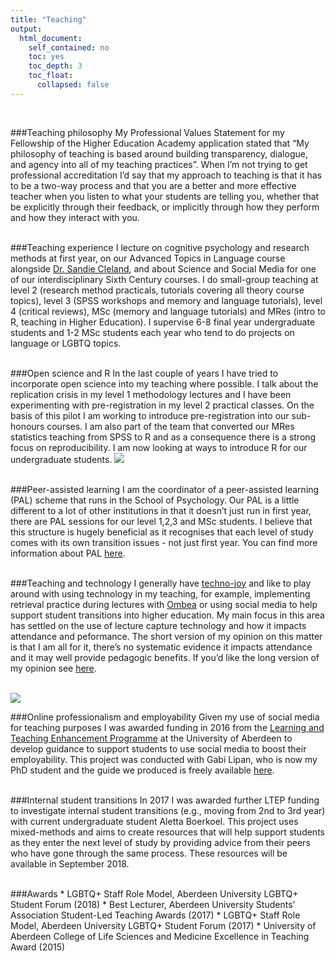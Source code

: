 ```yaml
---
title: "Teaching"
output:
  html_document:
    self_contained: no
    toc: yes
    toc_depth: 3
    toc_float: 
      collapsed: false
---
```

<br>

###Teaching philosophy
My Professional Values Statement for my Fellowship of the Higher Education Academy application stated that "My philosophy of teaching is based around building transparency, dialogue, and agency into all of my teaching practices". When I'm not trying to get professional accreditation I'd say that my approach to teaching is that it has to be a two-way process and that you are a better and more effective teacher when you listen to what your students are telling you, whether that be explicitly through their feedback, or implicitly through how they perform and how they interact with you.
<br>
<br>

###Teaching experience
I lecture on cognitive psychology and research methods at first year, on our Advanced Topics in Language course alongside [Dr. Sandie Cleland](https://www.abdn.ac.uk/psychology/people/profiles/a.cleland), and about Science and Social Media for one of our interdisciplinary Sixth Century courses. I do small-group teaching at level 2 (research method practicals, tutorials covering all theory course topics), level 3 (SPSS workshops and memory and language tutorials), level 4 (critical reviews), MSc (memory and language tutorials) and MRes (intro to R, teaching in Higher Education). I supervise 6-8 final year undergraduate students and 1-2 MSc students each year who tend to do projects on language or LGBTQ topics.
<br>
<br>

###Open science and R
In the last couple of years I have tried to incorporate open science into my teaching where possible. I talk about the replication crisis in my level 1 methodology lectures and I have been experimenting with pre-registration in my level 2 practical classes. On the basis of this pilot I am working to introduce pre-registration into our sub-honours courses. 
I am also part of the team that converted our MRes statistics teaching from SPSS to R and as a
consequence there is a strong focus on reproducibility. I am now looking at ways to introduce R for our
undergraduate students. 
<img src="images/pal.png" class="img1">
<br>
<br>

###Peer-assisted learning
I am the coordinator of a peer-assisted learning (PAL) scheme that runs in the School of Psychology. Our PAL is a little different to a lot of other institutions in that it doesn't just run in first year, there are PAL sessions for our level 1,2,3 and MSc students. I believe that this structure is hugely beneficial as it recognises that each level of study comes with its own transition issues - not just first year. You can find more information about PAL [here](https://www.abdn.ac.uk/psychology/undergraduate/supportive-learning-375.php).
<br>
<br>

###Teaching and technology
I generally have [techno-joy](https://www.youtube.com/watch?v=Ri8EOJBu5Fk) and like to play around with using technology in my teaching, for example, implementing retrieval practice during lectures with [Ombea](http://www.ombea.com/gb) or using social media to help support student transitions into higher education.
My main focus in this area has settled on the use of lecture capture technology and how it impacts attendance and peformance. The short version of my opinion on this matter is that I am all for it, there's no systematic evidence it impacts attendance and it may well provide pedagogic benefits. If you'd like the long version of my opinion see [here](https://psyarxiv.com/ux29v).
<br>
<br>

<img src="images/guide.jpg" class="img4">

###Online professionalism and employability
Given my use of social media for teaching purposes I was awarded funding in 2016 from the [Learning and Teaching Enhancement Programme](https://www.abdn.ac.uk/staffnet/teaching/learning-and-teaching-enhancement-programme-4037.php) at the University of Aberdeen to develop guidance to support students to use social media to boost their employability. This project was conducted with Gabi Lipan, who is now my PhD student and the guide we produced is freely available [here](http://www.abdn.ac.uk/careers/resources/documents/5665.pdf). 
<br>
<br>

###Internal student transitions
In 2017 I was awarded further LTEP funding to investigate internal student transitions (e.g., moving from 2nd to 3rd year) with current undergraduate student Aletta Boerkoel. This project uses mixed-methods and aims to create resources that will help support students as they enter the next level of study by providing advice from their peers who have gone through the same process. These resources will be available in September 2018. 
<br>
<br>

###Awards
* LGBTQ+ Staff Role Model, Aberdeen University LGBTQ+ Student Forum (2018)
* Best Lecturer, Aberdeen University Students' Association Student-Led Teaching Awards (2017)
* LGBTQ+ Staff Role Model, Aberdeen University LGBTQ+ Student Forum (2017)
* University of Aberdeen College of Life Sciences and Medicine Excellence in Teaching Award (2015)
